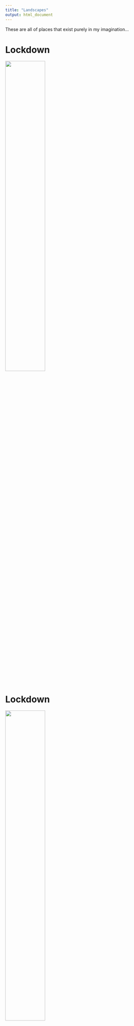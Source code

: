 ```yaml
---
title: "Landscapes"
output: html_document
---
```


These are all of places that exist purely in my imagination...

# Lockdown

<img src="otherpics/IMG_2246.JPG" style="width:50%">

# Lockdown

<img src="otherpics/IMG_6299.JPG" style="width:50%">

# Dark Clouds Beyond

<img src="painting/dark_clouds_beyond.jpeg" style="width:50%">

# Road to Nowhere

<img src="painting/road_nowhere.jpeg" style="width:50%">

# Creek

<img src="painting/creek.jpeg" style="width:50%">

